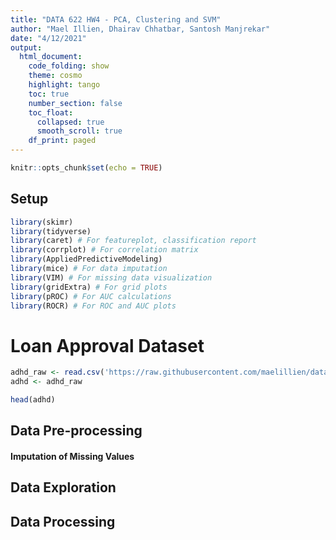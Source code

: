 ```yaml
---
title: "DATA 622 HW4 - PCA, Clustering and SVM"
author: "Mael Illien, Dhairav Chhatbar, Santosh Manjrekar"
date: "4/12/2021"
output: 
  html_document:
    code_folding: show
    theme: cosmo
    highlight: tango
    toc: true
    number_section: false
    toc_float:
      collapsed: true
      smooth_scroll: true
    df_print: paged
---
```


```r
knitr::opts_chunk$set(echo = TRUE)
```

## Setup

```r
library(skimr)
library(tidyverse)
library(caret) # For featureplot, classification report
library(corrplot) # For correlation matrix
library(AppliedPredictiveModeling)
library(mice) # For data imputation
library(VIM) # For missing data visualization
library(gridExtra) # For grid plots
library(pROC) # For AUC calculations
library(ROCR) # For ROC and AUC plots
```


# Loan Approval Dataset

```r
adhd_raw <- read.csv('https://raw.githubusercontent.com/maelillien/data622/main/hw4/adhd_data.csv', header = TRUE)
adhd <- adhd_raw
```

```r
head(adhd)
```

## Data Pre-processing



#### Imputation of Missing Values

## Data Exploration

## Data Processing

